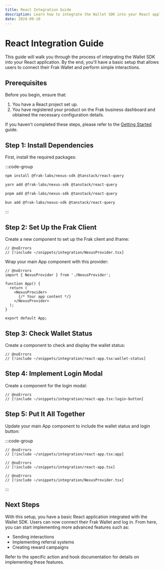 ```yaml
---
title: React Integration Guide
description: Learn how to integrate the Wallet SDK into your React application for seamless Web3 interactions.
date: 2024-09-10
---
```


# React Integration Guide

This guide will walk you through the process of integrating the Wallet SDK into your React application. By the end, you'll have a basic setup that allows users to connect their Frak Wallet and perform simple interactions.

## Prerequisites

Before you begin, ensure that:

1. You have a React project set up.
2. You have registered your product on the Frak business dashboard and obtained the necessary configuration details.

If you haven't completed these steps, please refer to the [Getting Started](/wallet-sdk/getting-started) guide.

## Step 1: Install Dependencies

First, install the required packages:

:::code-group
```bash twoslash [npm]
npm install @frak-labs/nexus-sdk @tanstack/react-query
```
```bash twoslash [yarn]
yarn add @frak-labs/nexus-sdk @tanstack/react-query
```
```bash twoslash [pnpm]
pnpm add @frak-labs/nexus-sdk @tanstack/react-query
```
```bash twoslash [bun]
bun add @frak-labs/nexus-sdk @tanstack/react-query
```
:::

## Step 2: Set Up the Frak Client

Create a new component to set up the Frak client and iframe:

```tsx twoslash [NexusProvider.tsx]
// @noErrors
// [!include ~/snippets/integration/NexusProvider.tsx]
```

Wrap your main App component with this provider:

```tsx twoslash [App.tsx]
// @noErrors
import { NexusProvider } from './NexusProvider';

function App() {
  return (
    <NexusProvider>
      {/* Your app content */}
    </NexusProvider>
  );
}

export default App;
```

## Step 3: Check Wallet Status

Create a component to check and display the wallet status:

```tsx twoslash [WalletStatus.tsx]
// @noErrors
// [!include ~/snippets/integration/react-app.tsx:wallet-status]
```

## Step 4: Implement Login Modal

Create a component for the login modal:

```tsx twoslash [LoginButton.tsx]
// @noErrors
// [!include ~/snippets/integration/react-app.tsx:login-button]
```

## Step 5: Put It All Together

Update your main App component to include the wallet status and login button:

:::code-group
```tsx twoslash [App.tsx]
// @noErrors
// [!include ~/snippets/integration/react-app.tsx:app]
```
```tsx twoslash [App.tsx (complete)]
// @noErrors
// [!include ~/snippets/integration/react-app.tsx]
```
```tsx twoslash [NexusProvider.tsx]
// @noErrors
// [!include ~/snippets/integration/NexusProvider.tsx]
```
:::

## Next Steps

With this setup, you have a basic React application integrated with the Wallet SDK. Users can now connect their Frak Wallet and log in. From here, you can start implementing more advanced features such as:

- Sending interactions
- Implementing referral systems
- Creating reward campaigns

Refer to the specific action and hook documentation for details on implementing these features.